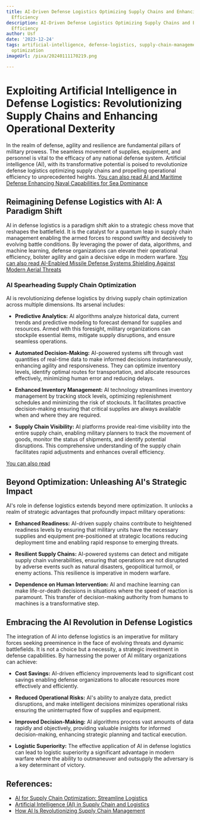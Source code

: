 ```yaml
---
title: AI-Driven Defense Logistics Optimizing Supply Chains and Enhancing Operational
  Efficiency
description: AI-Driven Defense Logistics Optimizing Supply Chains and Enhancing Operational
  Efficiency
author: Usf
date: '2023-12-24'
tags: artificial-intelligence, defense-logistics, supply-chain-management, operational-efficiency,
  optimization
imageUrl: /pixa/20240111170219.png

---
```

# Exploiting Artificial Intelligence in Defense Logistics: Revolutionizing Supply Chains and Enhancing Operational Dexterity

In the realm of defense, agility  and resilience are fundamental pillars of  military prowess. The seamless movement  of supplies, equipment, and personnel is vital to the efficacy of any national  defense system. Artificial intelligence (AI), with its transformative potential is poised to revolutionize defense logistics  optimizing supply chains and  propelling operational  efficiency to unprecedented heights.
[You can also read AI and  Maritime Defense Enhancing Naval Capabilities for Sea Dominance](AI%20and%20Maritime%20Defense%20Enhancing%20Naval%20Capabilities%20for%20Sea%20Dominance)


## Reimagining Defense Logistics with AI: A Paradigm  Shift
AI  in defense logistics is a paradigm shift akin to a strategic chess move that reshapes the battlefield. It is the catalyst for a quantum leap  in supply  chain management enabling the armed forces to respond swiftly  and decisively to evolving battle conditions. By  leveraging the power of data, algorithms, and machine  learning, defense organizations  can elevate their operational efficiency, bolster agility and gain a decisive edge in modern warfare.
[You can also read  AI-Enabled  Missile Defense Systems Shielding  Against  Modern Aerial Threats](AI-Enabled%20Missile%20Defense%20Systems%20Shielding%20Against%20Modern%20Aerial%20Threats)


### AI Spearheading Supply Chain Optimization
AI is revolutionizing defense logistics by driving supply chain optimization across multiple dimensions. Its arsenal includes:

- **Predictive Analytics:** AI algorithms analyze historical data, current trends and predictive modeling to forecast demand for supplies and resources. Armed with this foresight, military organizations can stockpile essential items,  mitigate supply disruptions, and ensure seamless operations.

- **Automated Decision-Making:** AI-powered systems sift through vast quantities of real-time  data to make  informed decisions instantaneously, enhancing agility and responsiveness. They  can optimize inventory levels, identify optimal routes for transportation, and allocate resources effectively, minimizing human  error and reducing delays.

- **Enhanced Inventory Management:** AI technology streamlines  inventory management by tracking stock levels, optimizing replenishment schedules and minimizing the risk of stockouts. It facilitates proactive  decision-making ensuring that critical supplies are always available  when and where they are required.

- **Supply Chain Visibility:**  AI platforms provide  real-time  visibility  into the entire supply chain, enabling  military planners  to track the movement of goods, monitor the status of shipments, and identify  potential disruptions. This comprehensive understanding of the supply chain facilitates rapid adjustments and enhances overall efficiency.

[You can also read ]()


## Beyond Optimization: Unleashing AI's Strategic Impact
AI's role  in defense logistics extends beyond mere optimization. It unlocks a realm  of strategic advantages that profoundly impact military operations:

- **Enhanced Readiness:** AI-driven supply chains contribute to heightened readiness levels by ensuring that military units have  the necessary supplies and equipment pre-positioned at strategic locations reducing deployment time and enabling rapid response to emerging  threats.

- **Resilient Supply Chains:** AI-powered systems can detect and mitigate supply chain vulnerabilities, ensuring that operations are not disrupted  by adverse events such  as natural disasters, geopolitical turmoil, or enemy actions. This resilience is imperative  in modern  warfare.

- **Dependence  on  Human Intervention:** AI and machine learning  can make  life-or-death decisions  in situations where the speed of reaction is paramount. This transfer of decision-making authority from humans to machines is a transformative step.
##  Embracing the  AI Revolution in Defense Logistics
The integration of AI into defense logistics is an imperative for military forces seeking preeminence  in  the face of  evolving threats and dynamic battlefields. It is not a choice but a necessity, a  strategic investment in defense capabilities. By  harnessing the power of AI military organizations can achieve:

- **Cost Savings:** AI-driven efficiency improvements lead to significant cost savings enabling defense organizations to allocate resources more effectively  and efficiently.

- **Reduced Operational Risks:** AI's ability to analyze data, predict disruptions, and make intelligent decisions minimizes operational risks ensuring the uninterrupted flow of supplies and equipment.

- **Improved Decision-Making:** AI algorithms process vast amounts of  data rapidly and objectively, providing valuable insights for  informed decision-making, enhancing strategic planning and tactical execution.

- **Logistic  Superiority:** The  effective application of  AI in  defense logistics  can lead to logistic superiority  a significant advantage in modern warfare where the ability to outmaneuver and outsupply the adversary is a key determinant of victory.

## References:
- [AI for Supply Chain Optimization: Streamline Logistics](https://aimconsulting.com/insights/ai-for-supply-chain-optimization-streamline-logistics/)
- [Artificial Intelligence (AI) in Supply Chain and Logistics](https://throughput.world/blog/ai-in-supply-chain-and-logistics/)
- [How AI Is Revolutionizing Supply Chain Management](https://www.computer.org/publications/tech-news/trends/ai-revolutionizing-supply-chain/)
